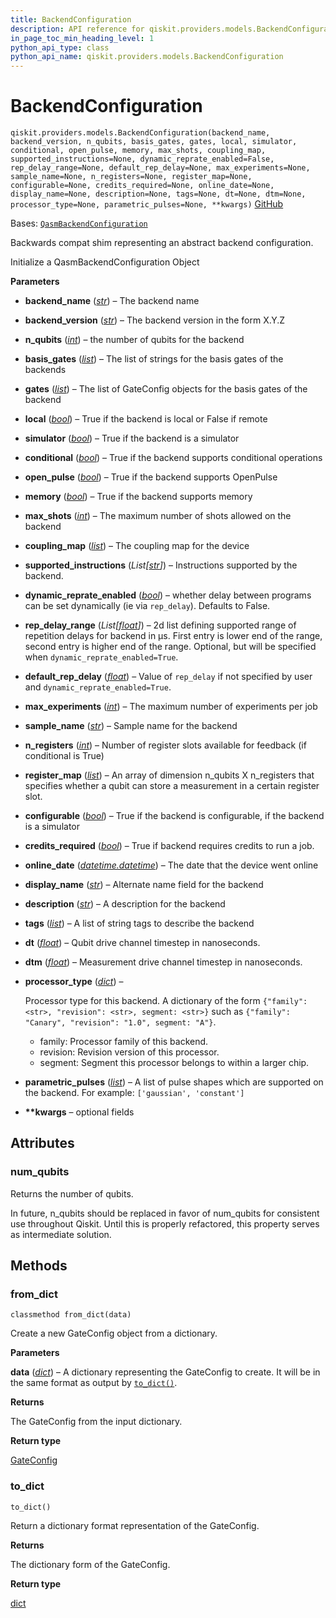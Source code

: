 ```yaml
---
title: BackendConfiguration
description: API reference for qiskit.providers.models.BackendConfiguration
in_page_toc_min_heading_level: 1
python_api_type: class
python_api_name: qiskit.providers.models.BackendConfiguration
---
```


# BackendConfiguration

<span id="qiskit.providers.models.BackendConfiguration" />

`qiskit.providers.models.BackendConfiguration(backend_name, backend_version, n_qubits, basis_gates, gates, local, simulator, conditional, open_pulse, memory, max_shots, coupling_map, supported_instructions=None, dynamic_reprate_enabled=False, rep_delay_range=None, default_rep_delay=None, max_experiments=None, sample_name=None, n_registers=None, register_map=None, configurable=None, credits_required=None, online_date=None, display_name=None, description=None, tags=None, dt=None, dtm=None, processor_type=None, parametric_pulses=None, **kwargs)` [GitHub](https://github.com/qiskit/qiskit/tree/stable/0.46/qiskit/providers/models/backendconfiguration.py "view source code")

Bases: [`QasmBackendConfiguration`](qiskit.providers.models.QasmBackendConfiguration "qiskit.providers.models.backendconfiguration.QasmBackendConfiguration")

Backwards compat shim representing an abstract backend configuration.

Initialize a QasmBackendConfiguration Object

**Parameters**

*   **backend\_name** ([*str*](https://docs.python.org/3/library/stdtypes.html#str "(in Python v3.12)")) – The backend name

*   **backend\_version** ([*str*](https://docs.python.org/3/library/stdtypes.html#str "(in Python v3.12)")) – The backend version in the form X.Y.Z

*   **n\_qubits** ([*int*](https://docs.python.org/3/library/functions.html#int "(in Python v3.12)")) – the number of qubits for the backend

*   **basis\_gates** ([*list*](https://docs.python.org/3/library/stdtypes.html#list "(in Python v3.12)")) – The list of strings for the basis gates of the backends

*   **gates** ([*list*](https://docs.python.org/3/library/stdtypes.html#list "(in Python v3.12)")) – The list of GateConfig objects for the basis gates of the backend

*   **local** ([*bool*](https://docs.python.org/3/library/functions.html#bool "(in Python v3.12)")) – True if the backend is local or False if remote

*   **simulator** ([*bool*](https://docs.python.org/3/library/functions.html#bool "(in Python v3.12)")) – True if the backend is a simulator

*   **conditional** ([*bool*](https://docs.python.org/3/library/functions.html#bool "(in Python v3.12)")) – True if the backend supports conditional operations

*   **open\_pulse** ([*bool*](https://docs.python.org/3/library/functions.html#bool "(in Python v3.12)")) – True if the backend supports OpenPulse

*   **memory** ([*bool*](https://docs.python.org/3/library/functions.html#bool "(in Python v3.12)")) – True if the backend supports memory

*   **max\_shots** ([*int*](https://docs.python.org/3/library/functions.html#int "(in Python v3.12)")) – The maximum number of shots allowed on the backend

*   **coupling\_map** ([*list*](https://docs.python.org/3/library/stdtypes.html#list "(in Python v3.12)")) – The coupling map for the device

*   **supported\_instructions** (*List\[*[*str*](https://docs.python.org/3/library/stdtypes.html#str "(in Python v3.12)")*]*) – Instructions supported by the backend.

*   **dynamic\_reprate\_enabled** ([*bool*](https://docs.python.org/3/library/functions.html#bool "(in Python v3.12)")) – whether delay between programs can be set dynamically (ie via `rep_delay`). Defaults to False.

*   **rep\_delay\_range** (*List\[*[*float*](https://docs.python.org/3/library/functions.html#float "(in Python v3.12)")*]*) – 2d list defining supported range of repetition delays for backend in μs. First entry is lower end of the range, second entry is higher end of the range. Optional, but will be specified when `dynamic_reprate_enabled=True`.

*   **default\_rep\_delay** ([*float*](https://docs.python.org/3/library/functions.html#float "(in Python v3.12)")) – Value of `rep_delay` if not specified by user and `dynamic_reprate_enabled=True`.

*   **max\_experiments** ([*int*](https://docs.python.org/3/library/functions.html#int "(in Python v3.12)")) – The maximum number of experiments per job

*   **sample\_name** ([*str*](https://docs.python.org/3/library/stdtypes.html#str "(in Python v3.12)")) – Sample name for the backend

*   **n\_registers** ([*int*](https://docs.python.org/3/library/functions.html#int "(in Python v3.12)")) – Number of register slots available for feedback (if conditional is True)

*   **register\_map** ([*list*](https://docs.python.org/3/library/stdtypes.html#list "(in Python v3.12)")) – An array of dimension n\_qubits X n\_registers that specifies whether a qubit can store a measurement in a certain register slot.

*   **configurable** ([*bool*](https://docs.python.org/3/library/functions.html#bool "(in Python v3.12)")) – True if the backend is configurable, if the backend is a simulator

*   **credits\_required** ([*bool*](https://docs.python.org/3/library/functions.html#bool "(in Python v3.12)")) – True if backend requires credits to run a job.

*   **online\_date** ([*datetime.datetime*](https://docs.python.org/3/library/datetime.html#datetime.datetime "(in Python v3.12)")) – The date that the device went online

*   **display\_name** ([*str*](https://docs.python.org/3/library/stdtypes.html#str "(in Python v3.12)")) – Alternate name field for the backend

*   **description** ([*str*](https://docs.python.org/3/library/stdtypes.html#str "(in Python v3.12)")) – A description for the backend

*   **tags** ([*list*](https://docs.python.org/3/library/stdtypes.html#list "(in Python v3.12)")) – A list of string tags to describe the backend

*   **dt** ([*float*](https://docs.python.org/3/library/functions.html#float "(in Python v3.12)")) – Qubit drive channel timestep in nanoseconds.

*   **dtm** ([*float*](https://docs.python.org/3/library/functions.html#float "(in Python v3.12)")) – Measurement drive channel timestep in nanoseconds.

*   **processor\_type** ([*dict*](https://docs.python.org/3/library/stdtypes.html#dict "(in Python v3.12)")) –

    Processor type for this backend. A dictionary of the form `{"family": <str>, "revision": <str>, segment: <str>}` such as `{"family": "Canary", "revision": "1.0", segment: "A"}`.

    *   family: Processor family of this backend.
    *   revision: Revision version of this processor.
    *   segment: Segment this processor belongs to within a larger chip.

*   **parametric\_pulses** ([*list*](https://docs.python.org/3/library/stdtypes.html#list "(in Python v3.12)")) – A list of pulse shapes which are supported on the backend. For example: `['gaussian', 'constant']`

*   **\*\*kwargs** – optional fields

## Attributes

<span id="qiskit.providers.models.BackendConfiguration.num_qubits" />

### num\_qubits

Returns the number of qubits.

In future, n\_qubits should be replaced in favor of num\_qubits for consistent use throughout Qiskit. Until this is properly refactored, this property serves as intermediate solution.

## Methods

### from\_dict

<span id="qiskit.providers.models.BackendConfiguration.from_dict" />

`classmethod from_dict(data)`

Create a new GateConfig object from a dictionary.

**Parameters**

**data** ([*dict*](https://docs.python.org/3/library/stdtypes.html#dict "(in Python v3.12)")) – A dictionary representing the GateConfig to create. It will be in the same format as output by [`to_dict()`](#qiskit.providers.models.BackendConfiguration.to_dict "qiskit.providers.models.BackendConfiguration.to_dict").

**Returns**

The GateConfig from the input dictionary.

**Return type**

[GateConfig](qiskit.providers.models.GateConfig "qiskit.providers.models.GateConfig")

### to\_dict

<span id="qiskit.providers.models.BackendConfiguration.to_dict" />

`to_dict()`

Return a dictionary format representation of the GateConfig.

**Returns**

The dictionary form of the GateConfig.

**Return type**

[dict](https://docs.python.org/3/library/stdtypes.html#dict "(in Python v3.12)")

